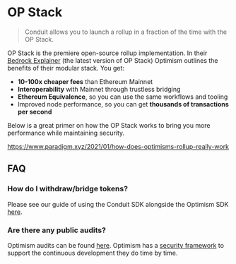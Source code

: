 # OP Stack

> Conduit allows you to launch a rollup in a fraction of the time with the OP Stack.

OP Stack is the premiere open-source rollup implementation. In their [Bedrock Explainer](https://community.optimism.io/docs/developers/bedrock/explainer/) (the latest version of OP Stack) Optimism outlines the benefits of their modular stack. You get:

- **10-100x cheaper fees** than Ethereum Mainnet
- **Interoperability** with Mainnet through trustless bridging
- **Ethereum Equivalence**, so you can use the same workflows and tooling
- Improved node performance, so you can get **thousands of transactions per second**

Below is a great primer on how the OP Stack works to bring you more performance while maintaining security.

https://www.paradigm.xyz/2021/01/how-does-optimisms-rollup-really-work

## FAQ

### How do I withdraw/bridge tokens?

Please see our guide of using the Conduit SDK alongside the Optimism SDK [here](https://github.com/conduit-xyz/optimism-tutorial/tree/main/cross-dom-bridge-eth).

### Are there any public audits?

Optimism audits can be found [here](https://github.com/ethereum-optimism/optimism/tree/develop/docs/security-reviews). Optimism has a [security framework](https://docs.optimism.io/chain/security/faq) to support the continuous development they do time by time.
